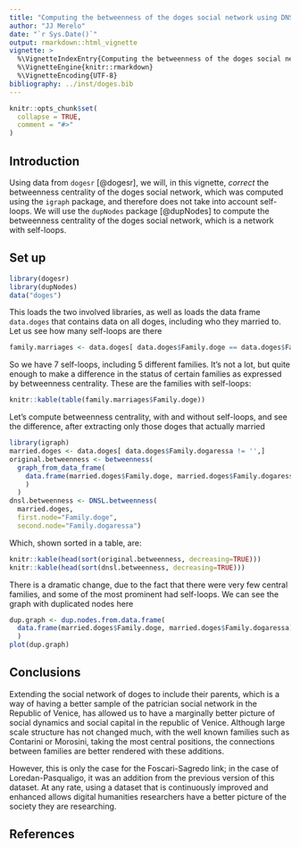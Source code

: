 ```yaml
---
title: "Computing the betweenness of the doges social network using DNSL method"
author: "JJ Merelo"
date: "`r Sys.Date()`"
output: rmarkdown::html_vignette
vignette: >
  %\VignetteIndexEntry{Computing the betweenness of the doges social network using DNSL method}
  %\VignetteEngine{knitr::rmarkdown}
  %\VignetteEncoding{UTF-8}
bibliography: ../inst/doges.bib
---
```


```r
knitr::opts_chunk$set(
  collapse = TRUE,
  comment = "#>"
)
```

## Introduction

Using data from `dogesr` [@dogesr], we will, in this vignette, *correct* the betweenness centrality of the doges social network, which was computed using the `igraph` package, and therefore does not take into account self-loops. We will use the `dupNodes` package [@dupNodes] to compute the betweenness centrality of the doges social network, which is a network with self-loops.

## Set up

```r
library(dogesr)
library(dupNodes)
data("doges")
```

This loads the two involved libraries, as well as loads the data frame `data.doges` that contains data on all doges, including who they married to. Let us see how many self-loops are there

```r
family.marriages <- data.doges[ data.doges$Family.doge == data.doges$Family.dogaressa,]
```

So we have 7 self-loops, including 5 different families. It's not a lot, but quite enough to make a difference in the status of certain families as expressed by betweenness centrality. These are the families with self-loops:

```r
knitr::kable(table(family.marriages$Family.doge))
```

Let's compute betweenness centrality, with and without self-loops, and see the difference, after extracting only those doges that actually married

```r
library(igraph)
married.doges <- data.doges[ data.doges$Family.dogaressa != '',]
original.betweenness <- betweenness(
  graph_from_data_frame(
    data.frame(married.doges$Family.doge, married.doges$Family.dogaressa), directed=FALSE
    )
  )
dnsl.betweenness <- DNSL.betweenness(
  married.doges, 
  first.node="Family.doge", 
  second.node="Family.dogaressa")
```

Which, shown sorted in a table, are:

```r
knitr::kable(head(sort(original.betweenness, decreasing=TRUE)))
knitr::kable(head(sort(dnsl.betweenness, decreasing=TRUE)))
```

There is a dramatic change, due to the fact that there were very few central families, and some of the most prominent had self-loops. We can see the graph with duplicated nodes here

```r
dup.graph <- dup.nodes.from.data.frame(
  data.frame(married.doges$Family.doge, married.doges$Family.dogaressa)
  )
plot(dup.graph)
```

## Conclusions

Extending the social network of doges to include their parents, which is a way of having a better sample of the patrician social network in the Republic of Venice, has allowed us to have a marginally better picture of social dynamics and social capital in the republic of Venice. Although large scale structure has not changed much, with the well known families such as Contarini or Morosini, taking the most central positions, the connections between families are better rendered with these additions.

However, this is only the case for the Foscari-Sagredo link; in the case of Loredan-Pasqualigo, it was an addition from the previous version of this dataset. At any rate, using a dataset that is continuously improved and enhanced allows digital humanities researchers have a better picture of the society they are researching.

## References
